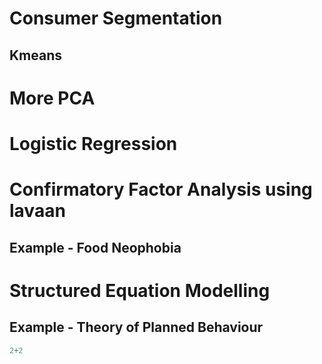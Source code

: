 

# Consumer Segmentation 

## Kmeans

# More PCA

# Logistic Regression

# Confirmatory Factor Analysis using lavaan

## Example - Food Neophobia

# Structured Equation Modelling

## Example - Theory of Planned Behaviour

```r
2+2
```

